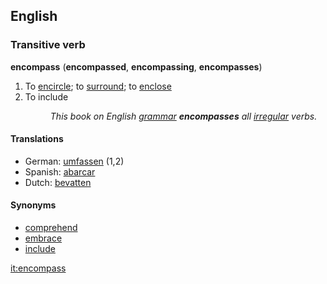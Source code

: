 ==English==
===Transitive verb===
'''encompass''' ('''encompassed''', '''encompassing''', '''encompasses''')
# To [[encircle]]; to [[surround]]; to [[enclose]]
# To include
#:''This book on English [[:w:grammar|grammar]] '''encompasses''' all [[irregular]] verbs.''
====Translations====
*German: [[umfassen]] (1,2)
*Spanish: [[abarcar]]
*Dutch: [[bevatten]]

==== Synonyms ====
*[[comprehend]]
*[[embrace]]
*[[include]]

[[it:encompass]]